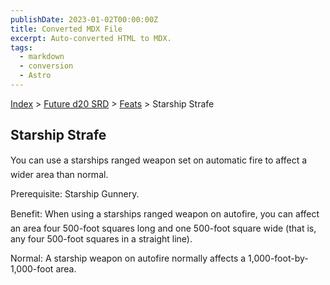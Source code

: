 ```yaml
---
publishDate: 2023-01-02T00:00:00Z
title: Converted MDX File
excerpt: Auto-converted HTML to MDX.
tags:
  - markdown
  - conversion
  - Astro
---
```


[Index](-index) > [Future d20 SRD](future-d20-srd-index) > [Feats](future-d20-srd-feats-index) > Starship Strafe

## Starship Strafe

You can use a starships ranged weapon set on automatic fire to affect a wider area than normal.

Prerequisite: Starship Gunnery.

Benefit: When using a starships ranged weapon on autofire, you can affect an area four 500-foot squares long and one 500-foot square wide (that is, any four 500-foot squares in a straight line).

Normal: A starship weapon on autofire normally affects a 1,000-foot-by-1,000-foot area.
